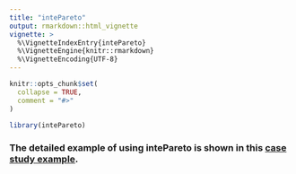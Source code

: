 ```yaml
---
title: "intePareto"
output: rmarkdown::html_vignette
vignette: >
  %\VignetteIndexEntry{intePareto}
  %\VignetteEngine{knitr::rmarkdown}
  %\VignetteEncoding{UTF-8}
---
```


```r
knitr::opts_chunk$set(
  collapse = TRUE,
  comment = "#>"
)
```

```r
library(intePareto)
```
### The detailed example of using intePareto is shown in this [case study example](https://static-content.springer.com/esm/art%3A10.1186%2Fs12864-020-07205-6/MediaObjects/12864_2020_7205_MOESM1_ESM.pdf).
